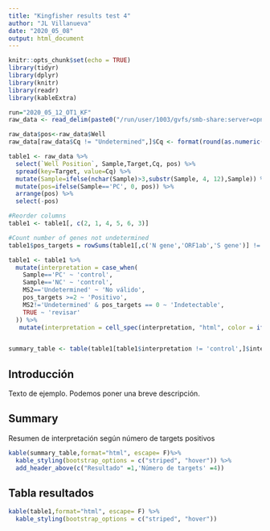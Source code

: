 ```yaml
---
title: "Kingfisher results test 4"
author: "JL Villanueva"
date: "2020_05_08"
output: html_document
---
```


```r
knitr::opts_chunk$set(echo = TRUE)
library(tidyr)
library(dplyr)
library(knitr)
library(readr)
library(kableExtra)

run="2020_05_12_OT1_KF"
raw_data <- read_delim(paste0("/run/user/1003/gvfs/smb-share:server=opn.cdb.nas.csc.es,share=opentrons/RUNS/",run,'/results/2020_05_12_R1_Presence_Absence_Result.csv'), ",", escape_double = FALSE, trim_ws = TRUE, skip = 20)

raw_data$pos<-raw_data$Well
raw_data[raw_data$Cq != "Undetermined",]$Cq <- format(round(as.numeric(raw_data[raw_data$Cq != "Undetermined",]$Cq),digits=2))

table1 <- raw_data %>%
  select(`Well Position`, Sample,Target,Cq, pos) %>%
  spread(key=Target, value=Cq) %>%
  mutate(Sample=ifelse(nchar(Sample)>3,substr(Sample, 4, 12),Sample)) %>%
  mutate(pos=ifelse(Sample=='PC', 0, pos)) %>%
  arrange(pos) %>%
  select(-pos)

#Reorder columns
table1 <- table1[, c(2, 1, 4, 5, 6, 3)]

#Count number of genes not undetermined
table1$pos_targets = rowSums(table1[,c('N gene','ORF1ab','S gene')] != 'Undetermined')

table1 <- table1 %>%
  mutate(interpretation = case_when(
    Sample=='PC' ~ 'control',
    Sample=='NC' ~ 'control',
    MS2=='Undetermined' ~ 'No válido',
    pos_targets >=2 ~ 'Positivo',
    MS2!='Undetermined' & pos_targets == 0 ~ 'Indetectable',
    TRUE ~ 'revisar'
  )) %>%
   mutate(interpretation = cell_spec(interpretation, "html", color = ifelse(interpretation == "revisar", "red", "black")))


summary_table <- table(table1[table1$interpretation != 'control',]$interpretation, pos_targets = table1[table1$interpretation != 'control',]$pos_targets)

```

## Introducción
Texto de ejemplo. Podemos poner una breve descripción.

## Summary
Resumen de interpretación según número de targets positivos
```r
kable(summary_table,format="html", escape= F)%>%
  kable_styling(bootstrap_options = c("striped", "hover")) %>%
  add_header_above(c("Resultado" =1,'Número de targets' =4))
```

## Tabla resultados
```r
kable(table1,format="html", escape= F) %>%
  kable_styling(bootstrap_options = c("striped", "hover"))
```
